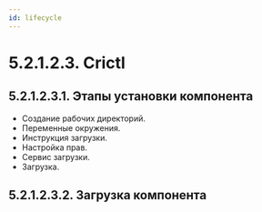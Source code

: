 ```yaml
---
id: lifecycle
---
```


# 5.2.1.2.3. Crictl


## 5.2.1.2.3.1. Этапы установки компонента
- Создание рабочих директорий.
- Переменные окружения.
- Инструкция загрузки.
- Настройка прав.
- Сервис загрузки.
- Загрузка.

## 5.2.1.2.3.2. Загрузка компонента
<DownloadBIN/>

